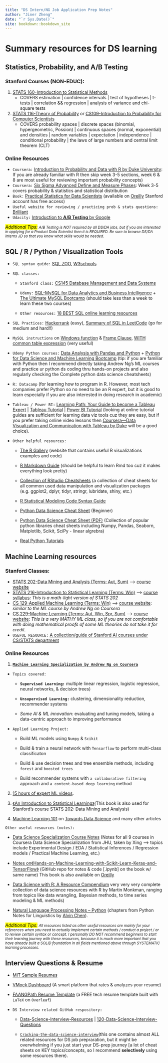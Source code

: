 ```yaml
---
title: "DS Intern/NG Job Application Prep Notes"
author: "Jiner Zheng"
date: "`r Sys.Date()`"
site: bookdown::bookdown_site
---
```


# Summary resources for DS learning

## Statistics, Probability, and A/B Testing

### Stanford Courses (NON-EDUC):

1.  [STATS 160-Introduction to Statistical Methods](https://explorecourses.stanford.edu/search?view=catalog&filter-coursestatus-Active=on&page=0&catalog=&q=STATS+160%3A+Introduction+to+Statistical+Methods%3A+Precalculus&collapse=)
    -   COVERS estimation \| confidence intervals \| test of hypotheses \| t-tests \| correlation && regression \| analysis of variance and chi-square tests
2.  [STATS 116-Theory of Probability](https://explorecourses.stanford.edu/search?q=STATS116) or [CS109-Introduction to Probability for Computer Scientists](https://explorecourses.stanford.edu/search?view=catalog&filter-coursestatus-Active=on&page=0&catalog=&academicYear=&q=cs109&collapse=)
    -   COVERS probability spaces \| discrete spaces (binomial, hypergeometric, Possion) \| continuous spaces (normal, exponential) and densities \| random variables \| expectation \| independence \| conditional probability \| the laws of large numbers and central limit theorem (CLT)

### Online Resources

-   `Coursera:` [Introduction to Probability and Data with R by Duke University](https://www.coursera.org/learn/probability-intro): If you are already familiar with R then skip week 3-5 sections, week 6 & 8 are most useful for reviewing important probability concepts)
-   `Coursera:` [Six Sigma Advanced Define and Measure Phases](https://www.coursera.org/learn/six-sigma-define-measure-advanced#syllabus): Week 3-5 covers probability & statistics and statistical distribution
-   `Book:` [Practical Statistics for Data Scientists](https://learning.oreilly.com/library/view/practical-statistics-for/9781491952955/) (available on [Oreilly](https://www.oreilly.com/) Stanford account has free access)
-   `Useful website for reviewing / practicing prob & stats questions:` [Brilliant](https://brilliant.org/)
-   `Udacity:` [Introduction to **A/B Testing** by Google](https://www.udacity.com/course/ab-testing--ud257)

```{=html}

<p><i><mark>Additional Tips:</mark> <small>A/B Testing is NOT required by all DS/DA jobs, but if you are interested in applying for a Product Data Scientist then it is REQUIRED. Be sure to browse DS/DA interns JD so that you know what skills would be needed.</small></i></p>
```
## SQL / R / Python / Visualization Tools

-   `SQL syntax guide:` [SQL ZOO](https://sqlzoo.net/wiki/SQL_Tutorial), [W3schools](https://www.w3schools.com/sql/)

-   `SQL classes:`

    -   `Stanford class:` [CS145 Database Management and Data Systems](https://cs145-fa21.github.io/)

    -   `Udemy:` [SQL-MySQL for Data Analytics and Business Intelligence](https://www.udemy.com/course/sql-mysql-for-data-analytics-and-business-intelligence/) + [The Ultimate MySQL Bootcamp](https://www.udemy.com/course/the-ultimate-sql-bootcamp-from-a-to-z-quickly/) (should take less than a week to learn these two courses)

    -   `Other resources:` [18 BEST SQL online learning resources](https://academy.vertabelo.com/blog/18-best-online-resources-for-learning-sql-and-database-concepts/)

-   `SQL Practices:` [Hackerrank](https://www.hackerrank.com/domains/sql) (easy), [Summary of SQL in LeetCode](https://byrony.github.io/summary-of-sql-questions-on-leetcode.html) (go for medium and hard!!)

-   `MySQL instructions` on [Windows function](https://dev.mysql.com/doc/refman/8.0/en/window-functions-usage.html) & [Frame Clause](https://dev.mysql.com/doc/refman/8.0/en/window-functions-frames.html), [WITH common table expression](https://docs.microsoft.com/en-us/sql/t-sql/queries/with-common-table-expression-transact-sql?view=sql-server-2017) (very useful)

-   `Udemy Python courses:` [Data Analysis with Pandas and Python](https://www.udemy.com/course/data-analysis-with-python-and-pandas/) + [Python for Data Science and Machine Learning Bootcamp](https://www.udemy.com/course/python-for-data-science-and-machine-learning-bootcamp/) (tip: if you are familiar with Python then I recommend directly taking Andrew Ng's ML courses and practice ur python ds coding thru hands-on projects and also regularly checking the Complete python data science cheatsheets)

-   `R: Datacamp` (for learning how to program in R. However, most tech companies prefer Python so no need to be an R expert, but it is good to learn especially if you are also interested in doing research in academic)

-   `Tableau / Power BI:` [Learning Path: Your Guide to become a Tableau Expert](https://www.analyticsvidhya.com/learning-paths-data-science-business-analytics-business-intelligence-big-data/tableau-learning-path/) \| [Tableau Tutorial](https://www.tutorialspoint.com/tableau/index.htm) \| [Power BI Tutorial](https://www.tutorialspoint.com/power_bi/index.htm) (looking at online tutorial guides are sufficient for learning data viz tools cuz they are easy, but if you prefer taking online video lessons then [Coursera---Data Visualization and Communication with Tableau by Duke](https://www.coursera.org/learn/analytics-tableau) will be a good choice).

-   `Other helpful resources:`

    -   [The R Gallery](https://r-graph-gallery.com/) (website that contains useful R visualizations examples and code)

    -   [R Markdown Guide](https://bookdown.org/yihui/rmarkdown/) (should be helpful to learn Rmd too cuz it makes everything look pretty)

    -   [Collection of RStudio Cheatsheets](https://www.rstudio.com/resources/cheatsheets/) (a collection of cheat sheets for all common used data manipulation and visualization packages (e.g. ggplot2, dplyr, tidyr, stringr, lubridate, shiny, etc.)

    -   [R Statistical Modeling Code Syntax Guide](https://tysonbarrett.com/Rstats/chapter-4-basic-analyses.html)

    -   [Python Data Science Cheat Sheet](https://elitedatascience.com/python-cheat-sheet) (Beginner)

    -   [Python Data Science Cheat Sheet (PDF)](https://www.utc.fr/~jlaforet/Suppl/python-cheatsheets.pdf) (Collection of popular python libraries cheat sheets including Numpy, Pandas, Seaborn, Matplotlib, Scikit, SciPy - linear algrebra)

    -   [Real Python Tutorials](https://realpython.com/)

## Machine Learning resources

### Stanford Classes:

-   [STATS 202-Data Mining and Analysis (Terms: Aut, Sum)](https://explorecourses.stanford.edu/search;jsessionid=p74yiuxezho7f6aq2w837sbg?q=STATS+202%3A+Data+Mining+and+Analysis&view=catalog&filter-coursestatus-Active=on&academicYear=20172018) --\> [course website](https://stats-202.github.io/)
-   [STATS 216-Introduction to Statistical Learning (Terms: Win)](https://explorecourses.stanford.edu/search?view=catalog&filter-coursestatus-Active=on&q=STATS%20216:%20Introduction%20to%20Statistical%20Learning&academicYear=20132014) --\> [course syllabus](https://canvas.stanford.edu/courses/110840/assignments/syllabus): *This is a math-light version of STATS 202*
-   [CS 129-Applied Machine Learning (Terms: Win)](https://explorecourses.stanford.edu/search?q=CS129) --\> [course website](https://web.stanford.edu/class/cs129/): *similar to the ML course by Andrew Ng on Coursera*
-   [CS 229-Machine Learning (Terms: Aut, Win, Spr, Sum)](https://explorecourses.stanford.edu/search?view=catalog&filter-coursestatus-Active=on&page=0&catalog=&academicYear=&q=CS+229%3A+Machine+Learning+NG&collapse=) --\> [course website](https://cs229.stanford.edu/): *This is a very MATHY ML class, so if you are not comfortable with doing mathematical proofs of some ML theories do not take it for credit.*
-   `USEFUL RESOURCE:` [A collection/guide of Stanford AI courses under CS/STATS department](<https://huyenchip.com/2018/03/30/guide-to-Artificial-Intelligence-Stanford.html>)

### Online Resources

1.   [**`Machine Learning Specialization by Andrew Ng on Coursera`**](https://www.coursera.org/specializations/machine-learning-introduction)

-   `Topics covered:`

    -   **`Supervised Learning:`** multiple linear regression, logistic regression, neural networks, & decision trees)

    -   **`Unsupervised Learning:`** clustering, dimensionality reduction, recommender systems

    -   *Some AI & ML innovation:* evaluating and tuning models, taking a data-centric approach to improving performance

-   `Applied Learning Project:`

    -   Build ML models using `Numpy` & `Scikit`

    -   Build & train a neural network with `Tensorflow` to perform multi-class classificaton

    -   Build & use decision trees and tree ensemble methods, including `forest` and `boosted trees`

    -   Build recommender systems with `a collaborative filtering` approach and `a content-based deep learning` method

2.  [15 hours of expert ML videos](https://www.dataschool.io/15-hours-of-expert-machine-learning-videos/).

3.  [《An Introduction to Statistical Learning》](https://www.statlearning.com/)(This book is also used for Stanford's course STATS 202: Data Mining and Analysis)

4.  [Machine Learning 101](https://medium.com/machine-learning-101) on [Towards Data Science](https://towardsdatascience.com/) and many other articles

`Other useful resources (notes):`

-   [Data Science Specialization Course Notes](http://sux13.github.io/DataScienceSpCourseNotes/) (Notes for all 9 courses in Coursera Data Science Specialization from JHU, taken by Xing ---\> topics include Experimental Design / EDA / Statistical Inferences / Regression models / Practical Machine Learning, etc.)

-   [Notes on《Hands-on-Machine-Learning-with-Scikit-Learn-Keras-and-TensorFlow》](https://github.com/Akramz/Hands-on-Machine-Learning-with-Scikit-Learn-Keras-and-TensorFlow) (GitHub repo for notes & code [.ipynb] on the book w/ same name) This book is also available on [Oreilly](https://learning.oreilly.com/library/view/hands-on-machine-learning/9781492032632/)

-   [Data Science with R: A Resource Compendium](https://bookdown.org/martin_monkman/DataScienceResources_book/) very very very complete collection of data science resources with R by Martin Monkman, ranging from topics like data wrangling, Bayesian methods, to time series modeling & ML methods)

-   [Natural Language Processing Notes -- Python](https://alvinntnu.github.io/python-notes/nlp/nlp-primer.html) (chapters from Python Notes for Linguistics by [Alvin Chen](https://alvinchen.myftp.org/)).

```{=html}

<p><i><mark>Additional Tips:</mark> <small>All resources listed as other useful resources are mainly for your references when you need to actually implement certain methods / conduct a project / or to review certain syntax or concept. I personally DO NOT recommend beginners to start their learning journey with these resources, because it is much more important that you have already built a SOLID foundation in all fields mentioned above through SYSTEMATIC learning processes.</small></i></p>
```
## Interview Questions & Resume

-   [MIT Sample Resumes](https://cdn.uconnectlabs.com/wp-content/uploads/sites/123/2021/08/sampe-resumes-capd.pdf)

-   [VMock Dashboard](https://www.vmock.com/) (A smart platform that rates & analyzes your resume)

-   [FAANGPath Resume Template](https://www.overleaf.com/latex/templates/faangpath-simple-template/npsfpdqnxmbc) (a FREE tech resume template built with `LaTeX` on `Overleaf`)

-   `DS Interview related GitHub respository:`

    -   [Data-Science-Interview-Resources](https://github.com/rbhatia46/Data-Science-Interview-Resources) \| [120-Data-Science-Interview-Questions](https://github.com/kojino/120-Data-Science-Interview-Questions)

    -   [`Cracking-the-data-science-interview`](https://github.com/khanhnamle1994/cracking-the-data-science-interview)(this one contains almost ALL related resources for DS job prepraration, but it might be overwhelming if you just start your DS-prep journey [a lot of cheat sheets on KEY topics/concepts, so I recommend **selectively** using some resources there).
